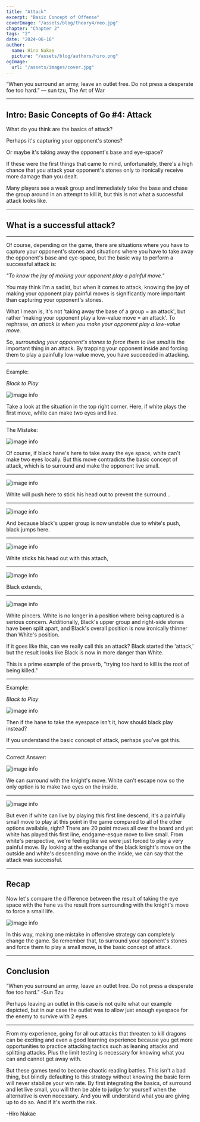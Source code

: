 ```yaml
---
title: "Attack"
excerpt: "Basic Concept of Offense"
coverImage: "/assets/blog/theory4/neo.jpg"
chapter: "Chapter 2"
tags: "2"
date: "2024-06-16"
author:
  name: Hiro Nakae
  picture: "/assets/blog/authors/hiro.png"
ogImage:
  url: "/assets/images/cover.jpg"
---
```


“When you surround an army, leave an outlet free. Do not press a desperate foe too hard.”
― sun tzu, The Art of War

---

## Intro: Basic Concepts of Go #4: Attack

What do you think are the basics of attack?

Perhaps it's capturing your opponent's stones?

Or maybe it's taking away the opponent's base and eye-space?

If these were the first things that came to mind, unfortunately, there's a high chance that you attack your opponent's stones only to ironically receive more damage than you dealt.

Many players see a weak group and immediately take the base and chase the group around in an attempt to kill it, but this is not what a successful attack looks like.

---

## What is a successful attack?

---

Of course, depending on the game, there are situations where you have to capture your opponent's stones and situations where you have to take away the opponent's base and eye-space, but the basic way to perform a successful attack is:

_"To know the joy of making your opponent play a painful move."_

You may think I'm a sadist, but when it comes to attack, knowing the joy of making your opponent play painful moves is significantly more important than capturing your opponent's stones.

What I mean is, it's not 'taking away the base of a group = an attack', but rather 'making your opponent play a low-value move = an attack'. To rephrase, _an attack is when you make your opponent play a low-value move._

So, _surrounding your opponent's stones to force them to live small_ is the important thing in an attack. By trapping your opponent inside and forcing them to play a painfully low-value move, you have succeeded in attacking.

---

Example:

_Black to Play_

![image info](/assets/blog/theory4/1.PNG)

Take a look at the situation in the top right corner. Here, if white plays the first move, white can make two eyes and live.

---

The Mistake:

![image info](/assets/blog/theory4/2.PNG)

Of course, if black hane's here to take away the eye space, white can't make two eyes locally. But this move contradicts the basic concept of attack, which is to surround and make the opponent live small.

---

![image info](/assets/blog/theory4/3.PNG)

White will push here to stick his head out to prevent the surround...

---

![image info](/assets/blog/theory4/4.PNG)

And because black's upper group is now unstable due to white's push, black jumps here.

---

![image info](/assets/blog/theory4/5.PNG)

White sticks his head out with this attach,

---

![image info](/assets/blog/theory4/6.PNG)

Black extends,

---

![image info](/assets/blog/theory4/7.PNG)

White pincers. White is no longer in a position where being captured is a serious concern. Additionally, Black's upper group and right-side stones have been split apart, and Black's overall position is now ironically thinner than White's position.

If it goes like this, can we really call this an attack? Black started the 'attack,' but the result looks like Black is now in more danger than White.

This is a prime example of the proverb, "trying too hard to kill is the root of being killed."

---

Example:

_Black to Play_

![image info](/assets/blog/theory4/1.PNG)

Then if the hane to take the eyespace isn't it, how should black play instead?

If you understand the basic concept of attack, perhaps you've got this.

---

Correct Answer:

![image info](/assets/blog/theory4/8.PNG)

We can _surround_ with the knight's move. White can't escape now so the only option is to make two eyes on the inside.

---

![image info](/assets/blog/theory4/9.PNG)

But even if white can live by playing this first line descend, it's a painfully small move to play at this point in the game compared to all of the other options available, right? There are 20 point moves all over the board and yet white has played this first line, endgame-esque move to live small. From white's perspective, we're feeling like we were just forced to play a very painful move. By looking at the exchange of the black knight's move on the outside and white's descending move on the inside, we can say that the attack was successful.

---

## Recap

Now let's compare the difference between the result of taking the eye space with the hane vs the result from surrounding with the knight's move to force a small life.

![image info](/assets/blog/theory4/comparison.png)

In this way, making one mistake in offensive strategy can completely change the game. 
So remember that, to surround your opponent's stones and force them to play a small move, is the basic concept of attack.

---

## Conclusion

“When you surround an army, leave an outlet free. Do not press a desperate foe too hard.”
-Sun Tzu

Perhaps leaving an outlet in this case is not quite what our example depicted, but in our case the outlet was to allow just enough eyespace for the enemy to survive with 2 eyes.

---

From my experience, going for all out attacks that threaten to kill dragons can be exciting and even a good learning experience because you get more opportunities to practice attacking tactics such as leaning attacks and splitting attacks. Plus the limit testing is necessary for knowing what you can and cannot get away with.

But these games tend to become chaotic reading battles. This isn't a bad thing, but blindly defaulting to this strategy without knowing the basic form will never stabilize your win rate. By first integrating the basics, of surround and let live small, you will then be able to judge for yourself when the alternative is even necessary. And you will understand what you are giving up to do so. And if it's worth the risk.

-Hiro Nakae
